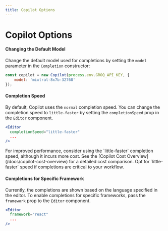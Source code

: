 ```yaml
---
title: Copilot Options
---
```



# Copilot Options

#### Changing the Default Model

Change the default model used for completions by setting the `model` parameter in the `Completion` constructor:

```jsx
const copilot = new Copilot(process.env.GROQ_API_KEY, { 
    model: 'mixtral-8x7b-32768' 
});
```

#### Completion Speed

By default, Copilot uses the `normal` completion speed. You can change the completion speed to `little-faster` by setting the `completionSpeed` prop in the `Editor` component.

```jsx 
<Editor 
  completionSpeed="little-faster"
  ...
/>
```

<Callout type="info">
For improved performance, consider using the `little-faster` completion speed, although it incurs more cost. See the [Copilot Cost Overview](/docs/copilot-cost-overview) for a detailed cost comparison. Opt for `little-faster` speed if completions are critical to your workflow.
</Callout>

#### Completions for Specific Framework

Currently, the completions are shown based on the language specified in the editor. To enable completions for specific frameworks, pass the `framework` prop to the `Editor` component.

```jsx 
<Editor 
  framework="react"
  ...
/>
```